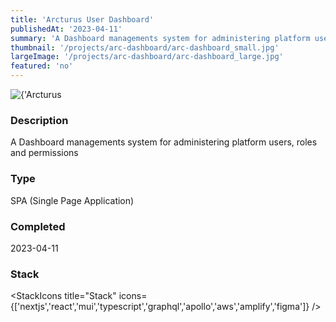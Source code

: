 ```yaml
---
title: 'Arcturus User Dashboard'
publishedAt: '2023-04-11'
summary: 'A Dashboard managements system for administering platform users, roles and permissions'
thumbnail: '/projects/arc-dashboard/arc-dashboard_small.jpg'
largeImage: '/projects/arc-dashboard/arc-dashboard_large.jpg'
featured: 'no'
---
```


<div className="relative w-full h-[400px] sm:h-[600px] md:h-[760px] lg:h-[920px]">
  <Image
    alt={'Arcturus User Dashboard'}
    src={'/projects/arc-dashboard/arc-dashboard.jpg'}
    sizes="(max-width: 640px) 100%, 100%"
    fill={true}
    priority
    style={{
      objectFit: 'contain'
    }}
  />
</div>

### Description

A Dashboard managements system for administering platform users, roles and permissions


### Type

SPA (Single Page Application)


### Completed
2023-04-11



### Stack

<StackIcons
  title="Stack"
  icons={['nextjs','react','mui','typescript','graphql','apollo','aws','amplify','figma']}
  />
